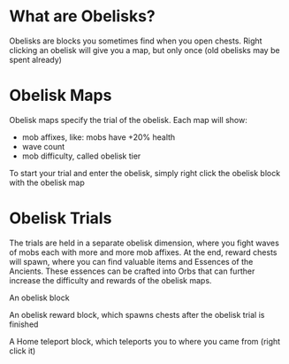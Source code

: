 # What are Obelisks?

Obelisks are blocks you sometimes find when you open chests.
Right clicking an obelisk will give you a map, but only once (old obelisks may be spent already)

# Obelisk Maps

Obelisk maps specify the trial of the obelisk. 
Each map will show:
- mob affixes, like: mobs have +20% health
- wave count
- mob difficulty, called obelisk tier

To start your trial and enter the obelisk, simply right click the obelisk block with the obelisk map

# Obelisk Trials

The trials are held in a separate obelisk dimension, where you fight waves of mobs each with more and more mob affixes.
At the end, reward chests will spawn, where you can find valuable items and Essences of the Ancients.
These essences can be crafted into Orbs that can further increase the difficulty and rewards of the obelisk maps.

An obelisk block
<ModAsset width="10%" location="ancient_obelisks:obelisk"/>

An obelisk reward block, which spawns chests after the obelisk trial is finished
<ModAsset width="10%" location="ancient_obelisks:obelisk_reward"/>

A Home teleport block, which teleports you to where you came from (right click it)
<ModAsset width="10%" location="ancient_obelisks:teleport_back"/>


